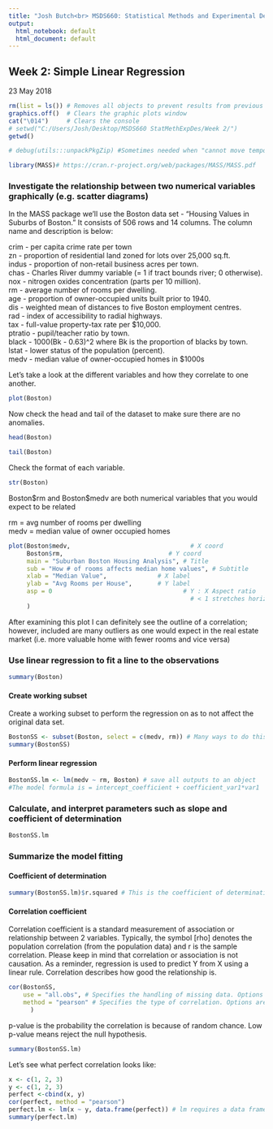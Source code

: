 ```yaml
---
title: "Josh Butch<br> MSDS660: Statistical Methods and Experimental Design<br>"
output:
  html_notebook: default
  html_document: default
---
```

<h2>Week 2: Simple Linear Regression</h2> 
23 May 2018
```r
rm(list = ls()) # Removes all objects to prevent results from previous runs being carried over into new runs.
graphics.off()  # Clears the graphic plots window
cat("\014")     # Clears the console
# setwd("C:/Users/Josh/Desktop/MSDS660 StatMethExpDes/Week 2/")
getwd()

# debug(utils:::unpackPkgZip) #Sometimes needed when "cannot move temporary installation" error. See https://stackoverflow.com/questions/34739681/unable-to-move-temporary-installation-when-installing-dependency-packages-in-r/44256437#44256437

library(MASS)# https://cran.r-project.org/web/packages/MASS/MASS.pdf
```

<h3>Investigate the relationship between two numerical variables graphically (e.g. scatter diagrams)</h3>

In the MASS package we'll use the Boston data set - "Housing Values in Suburbs of Boston." It consists of 506 rows and 14 columns. The column name and description is below:

crim - per capita crime rate per town<br>
zn - proportion of residential land zoned for lots over 25,000 sq.ft.<br>
indus - proportion of non-retail business acres per town.<br>
chas - Charles River dummy variable (= 1 if tract bounds river; 0 otherwise).<br>
nox - nitrogen oxides concentration (parts per 10 million).<br>
rm - average number of rooms per dwelling.<br>
age - proportion of owner-occupied units built prior to 1940.<br>
dis - weighted mean of distances to five Boston employment centres.<br>
rad - index of accessibility to radial highways.<br>
tax - full-value property-tax rate per \$10,000.<br>
ptratio - pupil/teacher ratio by town.<br>
black - 1000(Bk - 0.63)^2 where Bk is the proportion of blacks by town.<br>
lstat - lower status of the population (percent).<br>
medv - median value of owner-occupied homes in \$1000s<br>

Let's take a look at the different variables and how they correlate to one another.
```r
plot(Boston)
```
Now check the head and tail of the dataset to make sure there are no anomalies.
```r
head(Boston)
```
```r
tail(Boston)
```

Check the format of each variable.
```r
str(Boston)
```

Boston\$rm and Boston\$medv are both numerical variables that you would expect to be related

rm = avg number of rooms per dwelling<br>
medv = median value of owner occupied homes

```r
plot(Boston$medv,                                 # X coord
     Boston$rm,                             # Y coord
     main = "Suburban Boston Housing Analysis", # Title
     sub = "How # of rooms affects median home values", # Subtitle
     xlab = "Median Value",              # X label
     ylab = "Avg Rooms per House",       # Y label
     asp = 0                                    # Y : X Aspect ratio
                                                  # < 1 stretches horizontally
     )
```

After examining this plot I can definitely see the outline of a correlation; however, included are many outliers as one would expect in the real estate market (i.e. more valuable home with fewer rooms and vice versa)

<h3>Use linear regression to fit a line to the observations</h3>

```r
summary(Boston) 
```

<h4>Create working subset</h4>
Create a working subset to perform the regression on as to not affect the original data set.
```r
BostonSS <- subset(Boston, select = c(medv, rm)) # Many ways to do this
summary(BostonSS)
```
<h4>Perform linear regression</h4>
```r
BostonSS.lm <- lm(medv ~ rm, Boston) # save all outputs to an object
#The model formula is = intercept_coefficient + coefficient_var1*var1
```

<h3>Calculate, and interpret parameters such as slope and coefficient of determination</h3>
```r
BostonSS.lm

```
<h3>Summarize the model fitting</h3>
<h4>Coefficient of determination</h4>
```r
summary(BostonSS.lm)$r.squared # This is the coefficient of determination
```
<h4>Correlation coefficient</h4>
Correlation coefficient is a standard measurement of association or relationship between 2 variables. Typically, the symbol [rho] denotes the population correlation (from the population data) and r is the sample correlation. Please keep in mind that correlation or association is not causation. As a reminder, regression is used to predict Y from X using a linear rule. Correlation describes how good the relationship is.
```r
cor(BostonSS, 
    use = "all.obs", # Specifies the handling of missing data. Options are all.obs (assumes no missing data - missing data will produce an error), complete.obs (listwise deletion), and pairwise.complete.obs (pairwise deletion)
    method = "pearson" # Specifies the type of correlation. Options are pearson, spearman or kendall.
      ) 
```
p-value is the probability the correlation is because of random chance. Low p-value means reject the null hypothesis.

```r
summary(BostonSS.lm)
```

Let's see what perfect correlation looks like:
```r
x <- c(1, 2, 3)
y <- c(1, 2, 3)
perfect <-cbind(x, y)
cor(perfect, method = "pearson")
perfect.lm <- lm(x ~ y, data.frame(perfect)) # lm requires a data frame
summary(perfect.lm)
```


